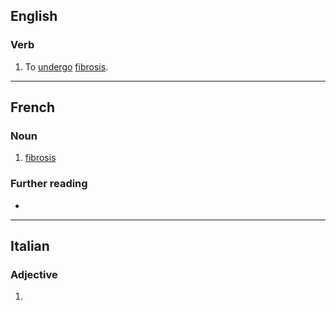 ==English==

===Verb===
{{en-verb}}

# {{lb|en|intransitive}} To [[undergo]] [[fibrosis]].

----

==French==

===Noun===
{{fr-noun|f}}

# [[fibrosis]]

===Further reading===
* {{R:TLFi}}

----

==Italian==

===Adjective===
{{head|it|adjective form}}

# {{adj form of|it|fibroso||f|p}}